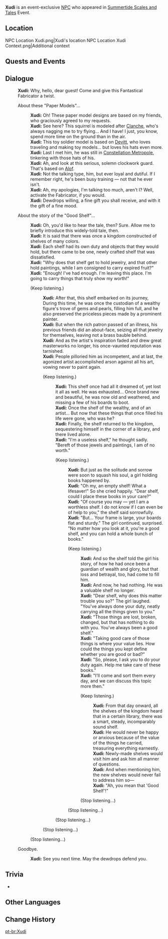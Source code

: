 {{Meta
<!-- Remove this template after adding the missing info -->
|missing_NPC_profile  = yes
}}
{{Character Infobox
|type             = Event NPC
|image            = NPC Xudi.png
|realname         = <!-- Optional, if different from in-game name -->
|deceased         = <!-- Past (for deceased prior to events of the game) or free response -->
|region           = Simulanka
|location         = Simulanka
|affiliation      = 
|title            = 

|ancestry         = <!-- Clan/family -->
|father           = 
|mother           = 
|spouse           = 
|sibling          = 
|child            = 
|relative         = 

|voiceEN          = 
|voiceCN          = 
|voiceJP          = 
|voiceKR          = 
}}
'''Xudi''' is an event-exclusive [[NPC]] who appeared in [[Summertide Scales and Tales]] Event.

==Location==
<gallery>
NPC Location Xudi.png|Xudi's location
NPC Location Xudi Context.png|Additional context
</gallery>
<!--
==Profile==
Detailed story/lore information goes here.
''(To be added.)''

===Appearance===
Keep appearance section short and concise. Limit to 2 paragraphs with 3-4 sentences each.
''(To be added.)''
-->
==Quests and Events==
{{Quests and Events}}
<!--
==Idle Quotes==
{{Dialogue Start}}
: {{DIcon|Idle}} {{Tx}}
:: {{A|VO {{subst:#titleparts:{{subst:PAGENAME}}}} 01.ogg}} "{{Tx}}"
{{Dialogue End}}
-->
==Dialogue==
{{Dialogue Start}}
:'''Xudi:''' Why, hello, dear guest! Come and give this Fantastical Fabricator a twist.
:{{DIcon}} About these "Paper Models"...
::'''Xudi:''' Oh! These paper model designs are based on my friends, who graciously agreed to my requests.
::'''Xudi:''' See here? This squirrel is modeled after [[Clanche]], who's always nagging me to try flying... And I have! I just, you know, spend more time on the ground than in the air.
::'''Xudi:''' This toy soldier model is based on [[Devitt]], who loves traveling and making toy models... but loves his hats even more.
::'''Xudi:''' Last I met him, he was still in [[Constellation Metropole]], tinkering with those hats of his.
::'''Xudi:''' Ah, and look at this serious, solemn clockwork guard. That's based on [[Alof]].
::'''Xudi:''' Not the talking type, him, but ever loyal and dutiful. If I remember right, he's been busy training &mdash; not that he ever isn't.
::'''Xudi:''' Ah, my apologies, I'm talking too much, aren't I? Well, activate the Fabricator, if you would.
::'''Xudi:''' Dewdrops willing, a fine gift you shall receive, and with it the gift of a fine mood.
:{{DIcon}} About the story of the "Good Shelf"...
::'''Xudi:''' Oh, you'd like to hear the tale, then? Sure. Allow me to briefly introduce this widely-told tale, then.
::'''Xudi:''' It is said that there was once a kingdom constructed of shelves of many colors.
::'''Xudi:''' Each shelf had its own duty and objects that they would hold, but there came to be one, newly crafted shelf that was dissatisfied.
::'''Xudi:''' "Why does that shelf get to hold jewelry, and that other hold paintings, while I am consigned to carry expired fruit?"
::'''Xudi:''' "Enough! I've had enough. I'm leaving this place. I'm going to carry things that truly show my worth!"
::{{DIcon}} (Keep listening.)
:::'''Xudi:''' After that, this shelf embarked on its journey, During this time, he was once the custodian of a wealthy figure's trove of gems and pearls, filling him full, and he also preserved the priceless pieces made by a prominent painter.
:::'''Xudi:''' But when the rich patron passed of an illness, his previous friends did an about-face, seizing all that jewelry for themselves, leaving not a brass bauble behind.
:::'''Xudi:''' And as the artist's inspiration faded and drew great masterworks no longer, his once-vaunted reputation was tarnished.
:::'''Xudi:''' People pilloried him as incompetent, and at last, the agonized artist accomplished arson against all his art, vowing never to paint again.
:::{{DIcon}} (Keep listening.)
::::'''Xudi:''' This shelf once had all it dreamed of, yet lost it all as well. He was exhausted... Once brand new and beautiful, he was now old and weathered, and missing a few of his boards to boot.
::::'''Xudi:''' Once the shelf of the wealthy, and of an artist... But now that these things that once filled his life were gone, who was he?
::::'''Xudi:''' Finally, the shelf returned to the kingdom, sequestering himself in the corner of a library, and there lived alone.
::::'''Xudi:''' "I'm a useless shelf," he thought sadly. "Bereft of those jewels and paintings, I am of no worth."
::::{{DIcon}} (Keep listening.)
:::::'''Xudi:''' But just as the solitude and sorrow were soon to squash his soul, a girl holding books happened by.
:::::'''Xudi:''' "Oh my, an empty shelf! What a lifesaver!" So she cried happily. "Dear shelf, could I place these books in your care?"
:::::'''Xudi:''' "Of course you may &mdash; yet I am a worthless shelf. I do not know if I can even be of help to you," the shelf said sorrowfully.
:::::'''Xudi:''' "But... Your frame is large, your boards flat and sturdy." The girl continued, surprised. "No matter how you look at it, you're a good shelf, and you can hold a whole bunch of books."
:::::{{DIcon}} (Keep listening.)
::::::'''Xudi:''' And so the shelf told the girl his story, of how he had once been a guardian of wealth and glory, but that loss and betrayal, too, had come to fill him.
::::::'''Xudi:''' And now, he had nothing. He was a valuable shelf no longer.
::::::'''Xudi:''' "Dear shelf, why does this matter trouble you so?" The girl laughed. "You've always done your duty, neatly carrying all the things given to you."
::::::'''Xudi:''' "Those things are lost, broken, changed, but that has nothing to do with you. You've always been a good shelf."
::::::'''Xudi:''' "Taking good care of those things is where your value lies. How could the things you kept define whether you are good or bad?"
::::::'''Xudi:''' "So, please, I ask you to do your duty again. Help me take care of these books."
::::::'''Xudi:''' "I'll come and sort them every day, and we can discuss this topic more then."
::::::{{DIcon}} (Keep listening.)
:::::::'''Xudi:''' From that day onward, all the shelves of the kingdom heard that in a certain library, there was a smart, steady, incomparably sound shelf.
:::::::'''Xudi:''' He would never be happy or anxious because of the value of the things he carried, treasuring everything earnestly.
:::::::'''Xudi:''' Newly-made shelves would visit him and ask him all manner of questions.
:::::::'''Xudi:''' And when mentioning him, the new shelves would never fail to address him so&mdash;
:::::::'''Xudi:''' "Ah, you mean that 'Good Shelf'!"
::::::{{DIcon}} (Stop listening...)
:::::{{DIcon}} (Stop listening...)
::::{{DIcon}} (Stop listening...)
:::{{DIcon}} (Stop listening...)
::{{DIcon}} (Stop listening...)
:{{DIcon}} Goodbye.
::'''Xudi:''' See you next time. May the dewdrops defend you.
{{Dialogue End}}

==Trivia==
* {{Furnishing Mentions}}

==Other Languages==
{{Other Languages|default_hidden=1
|en      = Xudi
|zhs     = 许迪
|zhs_rm  = Xǔdí
|zht     = 許迪
|zht_rm  = Xǔdí
|ja      = シュティ
|ko      = 쉬디
|es      = Xudi
|fr      = Xudi
|ru      = Сю Ди
|th      = Xudi
|vi      = Xudi
|de      = Xudi
|id      = Xudi
|pt      = Xudi
|tr      = Xudi
|it      = Xudi
}}

==Change History==
{{Change History|4.8}}
<!--
==References==
{{Reflist}}
-->
[[pt-br:Xudi]]